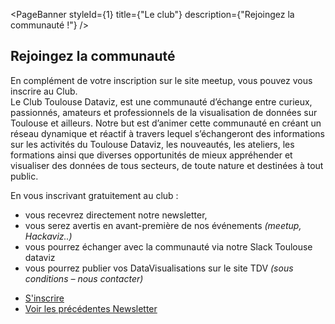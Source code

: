 
<PageBanner 
    styleId={1}
    title={"Le club"}
    description={"Rejoingez la communauté !"}
/>

<section id="one">
<div className="inner">

<Gallery />

# Rejoingez la communauté

En complément de votre inscription sur le site meetup, vous pouvez vous inscrire au Club.  
Le Club Toulouse Dataviz, est une communauté d’échange entre curieux, passionnés, amateurs et professionnels de la visualisation de données sur Toulouse 
et ailleurs. Notre but est d’animer cette communauté en créant un réseau dynamique et réactif à travers lequel s’échangeront des informations sur 
les activités du Toulouse Dataviz, les nouveautés, les ateliers, les formations ainsi que diverses opportunités de mieux appréhender et visualiser des 
données de tous secteurs, de toute nature et destinées à tout public. 

En vous inscrivant gratuitement au club :
- vous recevrez directement notre newsletter,
- vous  serez avertis en avant-première de nos événements *(meetup, Hackaviz..)*
- vous pourrez échanger avec la communauté via notre Slack Toulouse dataviz
- vous pourrez publier vos DataVisualisations sur le site TDV *(sous conditions – nous contacter)*

<ul className="actions">
  <li><a href="http://eepurl.com/g8tVZL"  target="_blank" className="button medium">S'inscrire</a></li>
  <li><a href="https://www.notion.so/toulousedataviz/Archives-1fee72253ba843a7935089b24e6c1b9b"  target="_blank" className="button medium">Voir les précédentes Newsletter</a></li>
</ul>

</div>
</section>